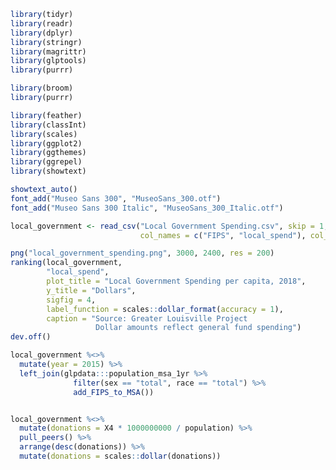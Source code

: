 ```{r setup}
library(tidyr)
library(readr)
library(dplyr)
library(stringr)
library(magrittr)
library(glptools)
library(purrr)

library(broom)
library(purrr)

library(feather)
library(classInt)
library(scales)
library(ggplot2)
library(ggthemes)
library(ggrepel)
library(showtext)

showtext_auto()
font_add("Museo Sans 300", "MuseoSans_300.otf")
font_add("Museo Sans 300 Italic", "MuseoSans_300_Italic.otf")
```

```{r}
local_government <- read_csv("Local Government Spending.csv", skip = 1,
                             col_names = c("FIPS", "local_spend"), col_types = "_cn__nn")

png("local_government_spending.png", 3000, 2400, res = 200)
ranking(local_government,
        "local_spend",
        plot_title = "Local Government Spending per capita, 2018",
        y_title = "Dollars",
        sigfig = 4,
        label_function = scales::dollar_format(accuracy = 1),
        caption = "Source: Greater Louisville Project
                   Dollar amounts reflect general fund spending")
dev.off()
```

```{r}
local_government %<>% 
  mutate(year = 2015) %>%
  left_join(glpdata:::population_msa_1yr %>% 
              filter(sex == "total", race == "total") %>%
              add_FIPS_to_MSA())


local_government %<>%
  mutate(donations = X4 * 1000000000 / population) %>%
  pull_peers() %>%
  arrange(desc(donations)) %>%
  mutate(donations = scales::dollar(donations)) 
```